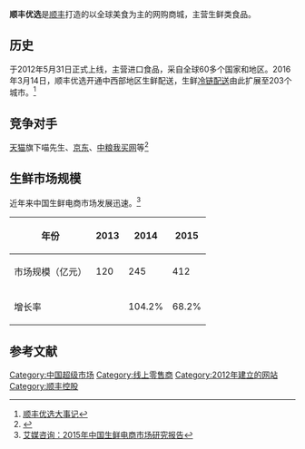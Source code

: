{{Refimprove|time=2016-06-24T19:57:59+00:00}}
'''顺丰优选'''是[[顺丰|顺丰]]打造的以全球美食为主的网购商城，主营生鲜类食品。

==历史==
于2012年5月31日正式上线，主营进口食品，采自全球60多个国家和地区。2016年3月14日，顺丰优选开通中西部地区生鲜配送，生鲜[[冷链配送|冷链配送]]由此扩展至203个城市。<ref>[http://www.sfbest.com/www/379/5114.html 顺丰优选大事记]</ref>

== 竞争对手 ==
[[天猫|天猫]]旗下喵先生、[[京東_(網站)|京东]]、[[中粮我买网|中粮我买网]]等<ref>{{Cite web |url=http://news.163.com/16/0613/07/BPE2713T00014AED.html |title=生鲜电商竞争进入“战国时代” |access-date=2016-06-25 |archive-url=https://web.archive.org/web/20160810015822/http://news.163.com/16/0613/07/BPE2713T00014AED.html |archive-date=2016-08-10 |dead-url=yes }}</ref>

== 生鲜市场规模 ==
近年来中国生鲜电商市场发展迅速。<ref>[http://www.iimedia.cn/39848.html 艾媒咨询：2015年中国生鲜电商市场研究报告]</ref>
{| class="wikitable"
|-
! 年份 !! 2013 !! 2014 !! 2015
|-
| 市场规模（亿元）|| 120|| 245 ||  412
|-
| 增长率 ||  || 104.2% || 68.2%
|}
== 参考文献 ==
{{Reflist}}

{{中国购物网站}}
{{中国大陆超级市场}}
[[Category:中国超级市场|Category:中国超级市场]]
[[Category:线上零售商|Category:线上零售商]]
[[Category:2012年建立的网站|Category:2012年建立的网站]]
[[Category:顺丰控股|Category:顺丰控股]]